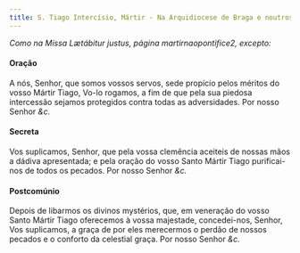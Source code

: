 ```yaml
---
title: S. Tiago Intercísio, Mártir - Na Arquidiocese de Braga e noutros lugares
---
```


<em>Como na Missa Lætábitur justus, página martirnaopontifice2, excepto:</em>


#### Oração
<div class="container-fluid">
  <div class="row">
    <span class="text-justify"></span>
<span class="text-justify">
      A nós, Senhor, que somos vossos servos, sede propício pelos méritos do
      vosso Mártir Tiago, Vo-lo rogamos, a fim de que pela sua piedosa
      intercessão sejamos protegidos contra todas as adversidades. Por nosso
      Senhor <em>&c.</em>
    </span>
</div>


#### Secreta
<div class="container-fluid">
  <div class="row">
    <span class="text-justify"></span>
<span class="text-justify">
      Vos suplicamos, Senhor, que pela vossa clemência aceiteis de nossas mãos a
      dádiva apresentada; e pela oração do vosso Santo Mártir Tiago
      purificai-nos de todos os pecados. Por nosso Senhor <em>&c.</em>
    </span>
</div>


#### Postcomúnio
<div class="container-fluid">
  <div class="row">
    <span class="text-justify"></span>
<span class="text-justify">
      Depois de libarmos os divinos mystérios, que, em veneração do vosso Santo
      Mártir Tiago oferecemos à vossa majestade, concedei-nos, Senhor, Vos
      suplicamos, a graça de por eles merecermos o perdão de nossos pecados e o
      conforto da celestial graça. Por nosso Senhor <em>&c.</em>
    </span>
</div>
